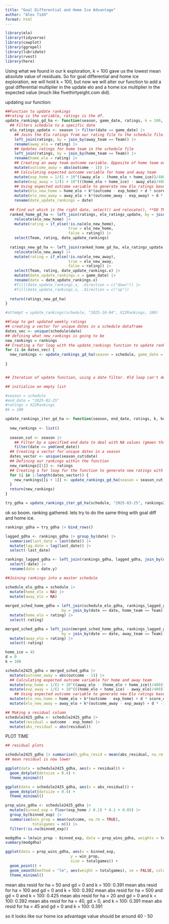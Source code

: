 ```yaml
---
title: "Goal Differential and Home Ice Advantage"
author: "Alex Tidd"
format: html
---
```


```r
library(elo)
library(tidyverse)
library(cowplot)
library(ggrepel)
library(lubridate)
library(rvest)
library(here)
```

Using what we found in our k exploration, k = 100 gave us the lowest mean absolute value of residuals. So for goal differential and home ice exploration, we will hold k = 100, but now we will alter our function to add a goal differential multiplier in the update elo and a home ice multiplier in the expected value (much like fivethirtyeight.com did).

updating our function:
```r
##Function to update rankings
##rating is the variable, ratings is the df.
update_rankings_gd_ha <- function(season, game_date, ratings, k = 100, home_ice = 50, d = 0.5){
  ## Filters schedule to a specific date
  elo_ratings_update <- season |> filter(date == game_date) |>
    ## Joins the Elo ratings from our rating file to the schedule file. Puts updated ratings in the schedule
    left_join(ratings, by = join_by(away_team == Team)) |>
    rename(away_elo = rating) |>  
    ## Updates ratings for home team in the schedule file
    left_join(ratings, by = join_by(home_team == Team)) |>
    rename(home_elo = rating) |>
    ## Creating an away team outcome variable. Opposite of home team or same if tie.
    mutate(outcome_away = abs(outcome - 1)) |> 
    ## Calculating expected outcome variable for home and away team
    mutate(exp_home = 1/(1 + 10^((away_elo - (home_elo + home_ice))/400))) |>
    mutate(exp_away = 1/(1 + 10^(((home_elo + home_ice) - away_elo)/400))) |>
    ## Using expected outcome variable to generate new Elo ratings based on actual outcome and expected outcome
    mutate(elo_new_home = home_elo + k*(outcome - exp_home) + d * score_diff) |>
    mutate(elo_new_away = away_elo + k*(outcome_away - exp_away) + d * -1 * (score_diff)) |>
    rename(date_update_rankings = date)
  
  ## Find out which is the right date, select() and relocate(), **DO THIS FIRST**: try renaming date in one of the df to make less confusing (at start).
  ranked_home_gd_ha <- left_join(ratings, elo_ratings_update, by = join_by(Team == home_team)) |>
    relocate(elo_new_home) |>
    mutate(rating = if_else(!is.na(elo_new_home),
                            true = elo_new_home,
                            false = rating)) |>
    select(Team, rating, date_update_rankings)
  
  ratings_new_gd_ha <- left_join(ranked_home_gd_ha, elo_ratings_update, by = join_by(Team == away_team)) |>
    relocate(elo_new_away) |>
    mutate(rating = if_else(!is.na(elo_new_away),
                            true = elo_new_away,
                            false = rating)) |>
    select(Team, rating, date_update_rankings.x) |>
    mutate(date_update_rankings.x = game_date) |>
    rename(date = date_update_rankings.x)
    #fill(date_update_rankings.x, .direction = c("down")) |>
    #fill(date_update_rankings.x, .direction = c("up"))
  
  return(ratings_new_gd_ha)
}

#attempt = update_rankings(schedule, "2025-10-04", X22Rankings, 100)

##loop to get updated weekly ratings
## creating a vector for unique dates in a schedule dataframe
dates_vec <- unique(schedule$date)
## defining what new_rankings is going to be
new_rankings = rankings
## Creating a for loop with the update_rankings function to update rankings up to a specified date
for (i in dates_vec) {
  new_rankings <- update_rankings_gd_ha(season = schedule, game_date = i, ratings = new_rankings, k = 100, home_ice = 50, d = 0.5)
  
}


## Iteration of update function, using a date filter. Old loop can't deal with NA Values

## initialize an empty list

#season = schedule
#end_date = "2025-02-25"
#ratings = X22Rankings
#k = 100

update_rankings_iter_gd_ha <- function(season, end_date, ratings, k, home_ice, d){
  
  new_rankings <- list()
  
  season_cut <- season |> 
    ## Filter by a specified end date to deal with NA values (gmaes that have yet to be played)
    filter(date <= ymd(end_date))
  ## Creating a vector for unique dates in a season
  dates_vector <- unique(season_cut$date)
  ## Defining our rankings within the function
  new_rankings[[1]] <- ratings
  ## Creating a for loop for the function to generate new ratings with the updtae_rankings function
  for (i in 1:length(dates_vector)) {
    new_rankings[[i + 1]] <- update_rankings_gd_ha(season = season_cut, game_date = dates_vector[i], ratings = new_rankings[[i]], k = k, home_ice = home_ice, d = d)
  }
  return(new_rankings)
}
```

```r
try_gdha = update_rankings_iter_gd_ha(schedule, "2025-03-25", rankings2324, 100, home_ice = 45, d = 0)
```

ok so boom. ranking gathered. lets try to do the same thing with goal diff and home ice. 

```r
rankings_gdha = try_gdha |> bind_rows()

lagged_gdha <- rankings_gdha |> group_by(date) |>
  summarise(last_date = last(date)) |>
  mutate(lag_date = lag(last_date)) |>
  select(-last_date)

rankings_lagged_gdha <- left_join(rankings_gdha, lagged_gdha, join_by(date == lag_date)) |>
  select(-date) |>
  rename(date = date.y)

##Joining rankings into a master schedule

schedule_elo_gdha = schedule |>
  mutate(home_elo = NA) |>
  mutate(away_elo = NA)
  
merged_sched_home_gdha = left_join(schedule_elo_gdha, rankings_lagged_gdha, 
                         by = join_by(date == date, home_team == Team)) |>
  mutate(home_elo = rating) |>
  select(-rating)

merged_sched_gdha = left_join(merged_sched_home_gdha, rankings_lagged_gdha,
                         by = join_by(date == date, away_team == Team)) |>
  mutate(away_elo = rating) |>
  select(-rating)

home_ice = 45
d = 0
k = 100

schedule2425_gdha = merged_sched_gdha |>
  mutate(outcome_away = abs(outcome - 1)) |> 
  ## Calculating expected outcome variable for home and away team
  mutate(exp_home = 1/(1 + 10^((away_elo - (home_elo + home_ice))/400))) |>
  mutate(exp_away = 1/(1 + 10^(((home_elo + home_ice) - away_elo)/400))) |>
    ## Using expected outcome variable to generate new Elo ratings based on actual outcome and expected outcome
  mutate(elo_new_home = home_elo + k*(outcome - exp_home) + d * score_diff) |>
  mutate(elo_new_away = away_elo + k*(outcome_away - exp_away) + d * -1 * (score_diff))

## Making a residual column
schedule2425_gdha <- schedule2425_gdha |>
  mutate(residual = outcome - exp_home) |>
  mutate(abs_residual = abs(residual))
```

PLOT TIME
```r
## residual plots

schedule2425_gdha |> summarise(k_gdha_resid = mean(abs_residual, na.rm = TRUE))
## mean residual is now lower

ggplot(data = schedule2425_gdha, aes(x = residual)) +
  geom_dotplot(dotsize = 0.4) +
  theme_minimal()

ggplot(data = schedule2425_gdha, aes(x = abs_residual)) +
  geom_dotplot(dotsize = 0.4) +
  theme_minimal()

prop_wins_gdha <- schedule2425_gdha |>
  mutate(binned_exp = floor(exp_home / 0.1) * 0.1 + 0.05) |>
  group_by(binned_exp) |>
  summarise(win_prop = mean(outcome, na.rm = TRUE), 
            totalgames = n()) |> 
  filter(!is.na(binned_exp))

modgdha = lm(win_prop ~ binned_exp, data = prop_wins_gdha, weights = totalgames)
summary(modgdha)

ggplot(data = prop_wins_gdha, aes(x = binned_exp, 
                             y = win_prop,
                             size = totalgames)) +
  geom_point() +
  geom_smooth(method = "lm", aes(weight = totalgames), se = FALSE, color = "gold") +
  theme_minimal()
```
mean abs resid for ha = 50 and gd = 0 and k = 100: 0.391
mean abs resid for ha = 100 and gd = 0 and k = 100: 0.392
mean abs resid for ha = 500 and gd = 0 and k = 100: 0.425
mean abs resid for ha = 20 and gd = 0 and k = 100: 0.392
mean abs resid for ha = 40, gd = 0, and k = 100: 0.391
mean abs resid for ha = 45 and gd = 0 and k = 100: 0.391

so it looks like our home ice advantage value should be around 40 - 50

